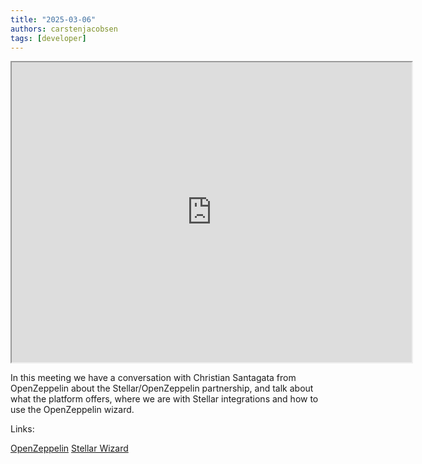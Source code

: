 ```yaml
---
title: "2025-03-06"
authors: carstenjacobsen
tags: [developer]
---
```


<iframe
  src="https://www.youtube.com/embed/e_DH9zIRnu8?si=fn2MoKmCk48i5pLt"
  width="640"
  height="480"
  allow="autoplay"
></iframe>

In this meeting we have a conversation with Christian Santagata from OpenZeppelin about the Stellar/OpenZeppelin partnership, and talk about what the platform offers, where we are with Stellar integrations and how to use the OpenZeppelin wizard.

Links:

[OpenZeppelin](https://www.openzeppelin.com)
[Stellar Wizard](https://wizard.openzeppelin.com/stellar)